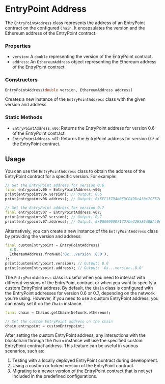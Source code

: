 # EntryPoint Address

The `EntryPointAddress` class represents the address of an EntryPoint contract on the configured `Chain`. It encapsulates the version and the Ethereum address of the EntryPoint contract.

### Properties

- `version`: A `double` representing the version of the EntryPoint contract.
- `address`: An `EthereumAddress` object representing the Ethereum address of the EntryPoint contract.

### Constructors

```dart
EntryPointAddress(double version, EthereumAddress address)
```

Creates a new instance of the `EntryPointAddress` class with the given version and address.

### Static Methods

- `EntryPointAddress.v06`: Returns the EntryPoint address for version 0.6 of the EntryPoint contract.
- `EntryPointAddress.v07`: Returns the EntryPoint address for version 0.7 of the EntryPoint contract.

## Usage

You can use the `EntryPointAddress` class to obtain the address of the EntryPoint contract for a specific version. For example:

```dart
// Get the EntryPoint address for version 0.6
final entrypointv06 = EntryPointAddress.v06;
print(entrypointv06.version); // Output: 0.6
print(entrypointv06.address); // Output: 0x5FF137D4b0FDCD49DcA30c7CF57E578a026d2789

// Get the EntryPoint address for version 0.7
final entrypointv07 = EntryPointAddress.v07;
print(entrypointv07.version); // Output: 0.7
print(entrypointv07.address); // Output: 0x0000000071727De22E5E9d8BAf0edAc6f37da032
```

Alternatively, you can create a new instance of the `EntryPointAddress` class by providing the version and address:

```dart
final customEntrypoint = EntryPointAddress(
  8.0,
  EthereumAddress.fromHex('0x...version..8.0'),
);
print(customEntrypoint.version); // Output: 8.0
print(customEntrypoint.address); // Output: '0x...version..8.0'
```

The `EntryPointAddress` class is useful when you need to interact with different versions of the EntryPoint contract or when you want to specify a custom EntryPoint address. By default, the `Chain` class is configured with the EntryPoint addresses for version 0.6 or 0.7, depending on the network you're using. However, if you need to use a custom EntryPoint address, you can easily set it on the `Chain` instance.

```dart
final chain = Chains.getChain(Network.ethereum);

// Set the custom EntryPoint address on the chain
chain.entrypoint = customEntrypoint;
```

After setting the custom EntryPoint address, any interactions with the blockchain through the `Chain` instance will use the specified custom EntryPoint contract address.
This feature can be useful in various scenarios, such as:

1. Testing with a locally deployed EntryPoint contract during development.
2. Using a custom or forked version of the EntryPoint contract.
3. Migrating to a newer version of the EntryPoint contract that is not yet included in the predefined configurations.
